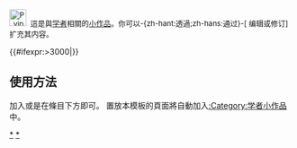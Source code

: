 <div class="notice metadata" id="stub" style="font-size: small;">[[File:P vip.png|30px]]&nbsp;&nbsp;這是與[[学者]]相關的[[Wikipedia:小作品|小作品]]。你可以-{zh-hant:透過;zh-hans:通过}-<span class="plainlinks">[{{fullurl:{{FULLPAGENAME}}|action=edit}} 编辑或修订]</span>扩充其内容。</div><includeonly>[[Category:学者小作品|{{PAGENAME}}]]{{#ifexpr:{{PAGESIZE:{{FULLPAGENAME}}|R}}>3000|[[Category:字数已超过3000字节的小作品|{{PAGENAME}}]]}}</includeonly><noinclude>

==使用方法==
加入'''{{tl|Academic-bio-stub}}'''或是'''{{tl|学者小作品}}'''在條目下方即可。
置放本模板的頁面將自動加入[[:Category:学者小作品]]中。

[[Category:学者小作品|*]]
[[Category:學者小作品模板|*]]
</noinclude>